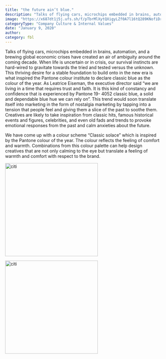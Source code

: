 ```yaml
---
title: "the future ain’t blue."
description: "Talks of flying cars, microchips embedded in brains, automation, and a brewing global economic crises have created an air of ambiguity around the coming decade."
image: "https://x687dt1j5j.ufs.sh/f/pTbrMlXytQXigyLZf0A7l16tQ289KNofiDrnEuvmRbjhqdTc"
categoryType: "Company Culture & Internal Values"
date: "January 9, 2020"
author:
category: fbl
---
```


Talks of flying cars, microchips embedded in brains, automation, and a brewing global economic crises have created an air of ambiguity around the coming decade. When life is uncertain or in crisis, our survival instincts are hard-wired to gravitate towards the tried and tested versus the unknown. This thriving desire for a stable foundation to build onto in the new era is what inspired the Pantone colour institute to declare classic blue as the colour of the year. As Leatrice Eiseman, the executive director said “we are living in a time that requires trust and faith. It is this kind of constancy and confidence that is experienced by Pantone 19- 4052 classic blue, a solid and dependable blue hue we can rely on”. This trend would soon translate itself into marketing in the form of nostalgia marketing by tapping into a tension that people feel and giving them a slice of the past to soothe them. Creatives are likely to take inspiration from classic hits, famous historical events and figures, celebrities, and even old fads and trends to provoke emotional responses from the past and calm anxieties about the future.

We have come up with a colour scheme “Classic solace” which is inspired by the Pantone colour of the year. The colour reflects the feeling of comfort and warmth. Combinations from this colour palette can help design creatives that are not only calming to the eye but translate a feeling of warmth and comfort with respect to the brand.

<img
  src="https://x687dt1j5j.ufs.sh/f/pTbrMlXytQXinvEL7vPVwhOJ7TEdmoR6uY0eA3fScrGMWDl9"
  width="300"
  height="300"
  alt="citi"
  className="mt-4"
/>

<img
  src="https://x687dt1j5j.ufs.sh/f/pTbrMlXytQXisVsA1ntVLIobTqySHNWmrU0nFD3G1uYZCv5A"
  width="300"
  height="300"
  alt="citi"
  className="mt-4"
/>
